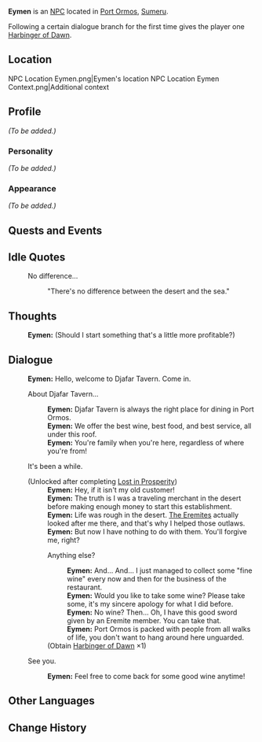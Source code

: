 {{Meta
<!-- Remove this template after adding the missing info -->
|missing_NPC_profile  = yes
}}
{{Character Infobox
|type             = NPC
|image            = NPC Eymen.png
|realname         = <!-- Optional, if different from in-game name -->
|deceased         = <!-- Past (for deceased prior to events of the game) or free response -->
|region           = Sumeru
|location         = <!-- Where the character appears, if different from Region -->
|affiliation      = Djafar Tavern
|title            = Bartender

|ancestry         = <!-- Clan/family -->
|father           = 
|mother           = 
|spouse           = 
|sibling          = 
|child            = 
|relative         = 

|voiceEN          = 
|voiceCN          = 
|voiceJP          = 
|dialoguereward   = {{Card|Harbinger of Dawn|1}}
}}
'''Eymen''' is an [[NPC]] located in [[Port Ormos]], [[Sumeru]].

Following a certain dialogue branch for the first time gives the player one [[Harbinger of Dawn]].

==Location==
<gallery>
NPC Location Eymen.png|Eymen's location
NPC Location Eymen Context.png|Additional context
</gallery>

==Profile==
<!-- Detailed story/lore information goes here. -->
''(To be added.)''

===Personality===
''(To be added.)''

===Appearance===
<!-- Keep appearance section short and concise. Limit to 2 paragraphs with 3-4 sentences each. -->
''(To be added.)''

==Quests and Events==
{{Quests and Events}}

==Idle Quotes==
{{Dialogue start}}
: {{DIcon|Idle}} No difference...
:: {{A|VO Eymen 01.ogg}} "There's no difference between the desert and the sea."
{{Dialogue end}}

==Thoughts==
{{All Schemes to Know Explanation|name=Eymen}}
{{Dialogue start}}
:{{A|VO Eymen All Schemes to Know 01.ogg}} '''Eymen:''' (Should I start something that's a little more profitable?)
{{Dialogue end}}

==Dialogue==
{{Dialogue start}}
:'''Eymen:''' Hello, welcome to Djafar Tavern. Come in.
:{{DIcon}} About Djafar Tavern...
::'''Eymen:''' Djafar Tavern is always the right place for dining in Port Ormos.
::'''Eymen:''' We offer the best wine, best food, and best service, all under this roof.
::'''Eymen:''' You're family when you're here, regardless of where you're from!
:{{DIcon}} It's been a while.
:;(Unlocked after completing [[Lost in Prosperity]])
::'''Eymen:''' Hey, if it isn't my old customer!
::'''Eymen:''' The truth is I was a traveling merchant in the desert before making enough money to start this establishment.
::'''Eymen:''' Life was rough in the desert. [[The Eremites]] actually looked after me there, and that's why I helped those outlaws.
::'''Eymen:''' But now I have nothing to do with them. You'll forgive me, right?
::{{DIcon|Reward}} Anything else?
:::'''Eymen:''' And... And... I just managed to collect some "fine wine" every now and then for the business of the restaurant.
:::'''Eymen:''' Would you like to take some wine? Please take some, it's my sincere apology for what I did before.
:::'''Eymen:''' No wine? Then... Oh, I have this good sword given by an Eremite member. You can take that.
:::'''Eymen:''' Port Ormos is packed with people from all walks of life, you don't want to hang around here unguarded.
::;(Obtain [[Harbinger of Dawn]] ×1)
:{{DIcon}} See you.
::'''Eymen:''' Feel free to come back for some good wine anytime!
{{Dialogue end}}
<!--
==Event Dialogue==
===Event Name===
{{Dialogue start}}
:'''{{subst:PAGENAME}}:'''
{{Dialogue end}}

==Trivia==
* 
-->
==Other Languages==
{{Other Languages
|default_hidden = 1
|en      = Eymen
|zhs     = 艾依曼
|zhs_rm  = Àiyīmàn
|zht     = 艾依曼
|zht_rm  = Àiyīmàn
|ja      = エイマン
|ja_rm   = Eiman
|ko      = 에이멘
|ko_rm   = Eimen
|es      = Eymen
|fr      = Eymen
|ru      = Аймен
|th      = Eymen
|vi      = Eymen
|de      = Eymen
|id      = Eymen
|pt      = Eymen
|tr      = Eymen
|it      = Eymen
}}

==Change History==
{{Change History|3.0}}
<!--
==References==
{{Reflist}}
-->